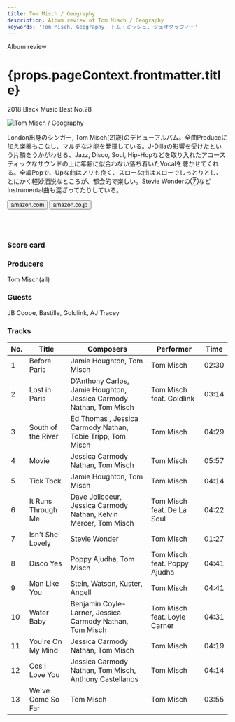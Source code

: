 ```yaml
---
title: Tom Misch / Geography
description: Album review of Tom Misch / Geography
keywords: 'Tom Misch, Geography, トム・ミッシュ, ジェオグラフィー'
---
```





<p className="largeP">Album review</p>
<h1 className="h1--no--margin">{props.pageContext.frontmatter.title}</h1>
<p className="largeP"><Link to="/best50/2018/">2018 Black Music Best No.28</Link></p>

<Row  className="image-card-group">
	<Column colMd={"3"} colLg={"4"} noGutterMdLeft="">
       <ImageCard>

![Tom Misch / Geography](../../images/cd/tommisch1L.jpg) 

</ImageCard>
	</Column>
	<Column colMd={"4"} colLg={"8"} noGutterMdLeft="">
	<p>
	London出身のシンガー, Tom Misch(21歳)のデビューアルバム。全曲Produceに加え楽器もこなし、マルチな才能を発揮している。J-Dillaの影響を受けたという片鱗をうかがわせる、Jazz, Disco, Soul, Hip-Hopなどを取り入れたアコースティックなサウンドの上に年齢に似合わない落ち着いたVocalを聴かせてくれる。全編Popで、Upな曲はノリも良く、スローな曲はメローでしっとりとし、とにかく軽妙洒脱なところが、都会的で楽しい。Stevie Wonderの⑦などInstrumental曲も混ざってたりしている。
	</p>
	<div>
	  <Button className="button-right-mergin"  href="https://amzn.to/2VI0v5B" kind="primary" size="small" renderIcon={ArrowUpRight24}>
      amazon.com
    </Button>
    <Button className="button-right-mergin"  href="https://amzn.to/2AuvhHB" kind="secondary" size="small" renderIcon={ArrowUpRight24}>
      amazon.co.jp
    </Button>
	</div>
	<a href="https://geo.music.apple.com/us/album/geography/1327772541?mt=1&app=music&ls=1&at=11lcug" style="display:inline-block;overflow:hidden;background:url(https://linkmaker.itunes.apple.com/ja-jp/lockup.svg?releaseDate=2018-04-06&kind=album&bubble=apple_music&style=mono-black) no-repeat;width:180px;height:45px;"></a>
	<a href="https://geo.music.apple.com/us/album/geography/1327772541?app=itunes&at=11lcug" style="display:inline-block;overflow:hidden;background:url(https://linkmaker.itunes.apple.com/ja-jp/badge-lrg.svg?releaseDate=2018-04-06T00:00:00Z&kind=album&bubble=itunes_music) no-repeat;width:140px;height:45px;"></a>
	</Column>
</Row>
<Row >
	<Column colMd={"4"} colLg={"4"} noGutterMdLeft="">
		<div>
    	<h3>Score card</h3>
			<SliderJS1 value="4" />
    	<SliderJS2 value="1" />
			<SliderJS3 value="1" />
    	<SliderJS4 value="9" />
		</div>
	</Column>
	<Column colMd={"8"} colLg={"8"} noGutterMdLeft="">
<div>
<h3>Producers</h3>
<p>
Tom Misch(all)
</p>
<h3>Guests</h3>
<p>
JB Coope, Bastille, Goldlink, AJ Tracey
</p>
</div>
</Column>
</Row>

<h3>Tracks</h3>

| No. |	 Title             |	 Composers                                                         	|	 Performer                 | Time  |
| --- |	------------------ | ----------------------------------------------------------------------	| ---------------------------- | ----- |
| 1	  |	Before Paris       | Jamie Houghton, Tom Misch                                           	| Tom Misch                    | 02:30 |
| 2	  |	Lost in Paris      | D’Anthony Carlos, Jamie Houghton, Jessica Carmody Nathan, Tom Misch	| Tom Misch feat. Goldlink     | 03:14 |
| 3	  |	South of the River | Ed Thomas , Jessica Carmody Nathan, Tobie Tripp, Tom Misch          	| Tom Misch                    | 04:29 |
| 4	  |	Movie              | Jessica Carmody Nathan, Tom Misch                                   	| Tom Misch                    | 05:57 |
| 5	  |	Tick Tock          | Jamie Houghton, Tom Misch                                           	| Tom Misch                    | 04:14 |
| 6	  |	It Runs Through Me | Dave Jolicoeur, Jessica Carmody Nathan, Kelvin Mercer, Tom Misch    	| Tom Misch feat. De La Soul   | 04:22 |
| 7	  |	Isn't She Lovely   | Stevie Wonder                                                       	| Tom Misch                    | 01:27 |
| 8	  |	Disco Yes          | Poppy Ajudha, Tom Misch                                             	| Tom Misch feat. Poppy Ajudha | 04:41 |
| 9	  |	Man Like You       | Stein, Watson, Kuster, Angell                                       	| Tom Misch                    | 04:41 |
| 10  |	Water Baby         | Benjamin Coyle-Larner, Jessica Carmody Nathan, Tom Misch            	| Tom Misch feat. Loyle Carner | 04:31 |
| 11  |	You're On My Mind  | Jessica Carmody Nathan, Tom Misch                                   	| Tom Misch                    | 04:19 |
| 12  |	Cos I Love You     | Jessica Carmody Nathan, Tom Misch, Anthony Castellanos              	| Tom Misch                    | 04:14 |
| 13  |	We've Come So Far  | Tom Misch                                                           	| Tom Misch                    | 03:55 |
